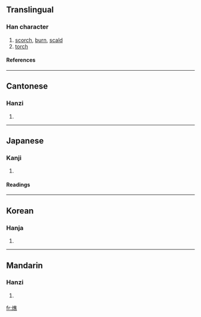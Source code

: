 ==Translingual==
===Han character===
{{Han char|rn=86|rad=火|as=12|sn=16|four=9083<sub>1</sub>|canj=火人土火 (FOGF)}}
# [[scorch]], [[burn]], [[scald]]
# [[torch]]
====References====
{{Han ref|kx=0682.210|dkj=19410|dj=1094.150|hdz=32234.070|uh=71CB|ud=29131|bh=EA4E|bd=59982}}

----
==Cantonese==
===Hanzi===
{{yue-hanzi|jyut=|y=jiu1}}
# {{defn|Cantonese}}

----
==Japanese==
===Kanji===
{{ja-kanji|grade=|rs=火12}}
# {{defn|Japanese}} 
====Readings====
{{ja-readings|on=[[しょう]] (shō), [[じょう]] (jō), [[せき]] (seki), [[しゃく]] (shaku)|kun=[[たいまつ]] (taimatsu)}}

----
==Korean==
===Hanja===
{{ko-hanja|hangeul=초|eumhun=|rv=cho|mr=ch'o|y=cho}}
# {{defn|Korean}}

----
==Mandarin==
===Hanzi===
{{cmn-hanzi|pin=[[jiāo]] (jiao1)|wg=chiao<sup>1</sup>}}
# {{defn|Mandarin}}

[[fr:燋]]